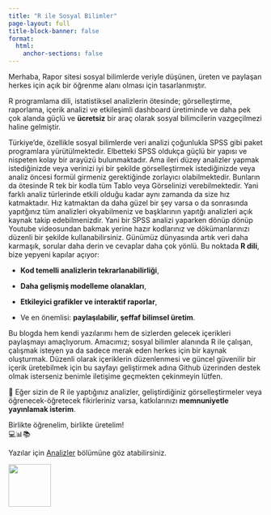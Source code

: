 ```yaml
---
title: "R ile Sosyal Bilimler"
page-layout: full
title-block-banner: false
format:
  html:
    anchor-sections: false
---
```


Merhaba, Rapor sitesi sosyal bilimlerde veriyle düşünen, üreten ve paylaşan herkes için açık bir öğrenme alanı olması için tasarlanmıştır.

R programlama dili, istatistiksel analizlerin ötesinde; görselleştirme, raporlama, içerik analizi ve etkileşimli dashboard üretiminde ve daha pek çok alanda güçlü ve **ücretsiz** bir araç olarak sosyal bilimcilerin vazgeçilmezi haline gelmiştir.

Türkiye’de, özellikle sosyal bilimlerde veri analizi çoğunlukla SPSS gibi paket programlara yürütülmektedir. Elbetteki SPSS oldukça güçlü bir yapısı ve nispeten kolay bir arayüzü bulunmaktadır. Ama ileri düzey analizler yapmak istediğinizde veya verinizi iyi bir şekilde görselleştirmek istediğinizde veya analiz öncesi formül girmeniz gerektiğinde zorlayıcı olabilmektedir. Bunların da ötesinde R tek bir kodla tüm Tablo veya Görselinizi verebilmektedir. Yani farklı analiz türlerinde etkili olduğu kadar aynı zamanda da size hız katmaktadır. Hız katmaktan da daha güzel bir şey varsa o da sonrasında yapıtğınız tüm analizleri okyabilmeniz ve başklarının yapıtğı analizleri açık kaynak takip edebilmenizdir. Yani bir SPSS analizi yaparken dönüp dönüp Youtube videosundan bakmak yerine hazır kodlarınız ve dökümanlarınızı düzenli bir şekilde kullanabilirsiniz. Günümüz dünyasında artık veri daha karmaşık, sorular daha derin ve cevaplar daha çok yönlü. Bu noktada **R dili**, bize yepyeni kapılar açıyor:\

-   **Kod temelli analizlerin tekrarlanabilirliği**,

-   **Daha gelişmiş modelleme olanakları**,

-   **Etkileyici grafikler ve interaktif raporlar**,

-   Ve en önemlisi: **paylaşılabilir, şeffaf bilimsel üretim**.

Bu blogda hem kendi yazılarımı hem de sizlerden gelecek içerikleri paylaşmayı amaçlıyorum. Amacımız; sosyal bilimler alanında R ile çalışan, çalışmak isteyen ya da sadece merak eden herkes için bir kaynak oluşturmak. Düzenli olarak içeriklerin düzenlenmesi ve güncel güvenilir bir içerik üretebilmek için bu sayfayı geliştirmek adına Github üzerinden destek olmak isterseniz benimle iletişime geçmekten çekinmeyin lütfen.

📢 Eğer sizin de R ile yaptığınız analizler, geliştirdiğiniz görselleştirmeler veya öğrenecek-öğretecek fikirleriniz varsa, katkılarınızı **memnuniyetle yayınlamak isterim**.

Birlikte öğrenelim, birlikte üretelim!\
💻📊📚

Yazılar için [Analizler](analizler.qmd) bölümüne göz atabilirsiniz.

![](logo.png){width="84"}
